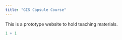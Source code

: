 ```yaml
---
title: "GIS Capsule Course"
---
```


This is a prototype website to hold teaching materials.

```r
1 + 1
```
